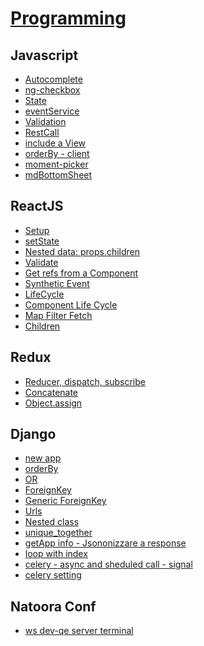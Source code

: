 = [[Programming]] =
== Javascript ==
* [[Autocomplete]]
* [[ng-checkbox]]
* [[State]]
* [[eventService]]
* [[Validation]]
* [[RestCall]]
* [[include a View]]
* [[orderBy - client]]
* [[moment-picker]]
* [[mdBottomSheet]]

== ReactJS ==
* [[Setup]]
* [[setState]]
* [[Nested data: props.children]]
* [[Validate]]
* [[Get refs from a Component]]
* [[Synthetic Event]]
* [[LifeCycle]]
* [[Component Life Cycle]]
* [[Map Filter Fetch]]
* [[Children]]

== Redux ==
* [[Reducer, dispatch, subscribe]]
* [[Concatenate]]
* [[Object.assign]]

== Django ==
* [[new app]]
* [[orderBy]]
* [[OR]]
* [[ForeignKey]]
* [[Generic ForeignKey]]
* [[Urls]]
* [[Nested class]]
* [[unique_together]]
* [[getApp info - Jsononizzare a response]]
* [[loop with index]]
* [[celery - async and sheduled call - signal]]
* [[celery setting]]

== Natoora Conf ==
* [[ws dev-qe server terminal]]
